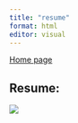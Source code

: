 ```yaml
---
title: "resume"
format: html
editor: visual
---
```


[Home page](https://laurenprentice.github.io/mywebsiteprentice/index.html)

## Resume:

![](Screen%20Shot%202023-12-05%20at%207.48.50%20PM.png)
